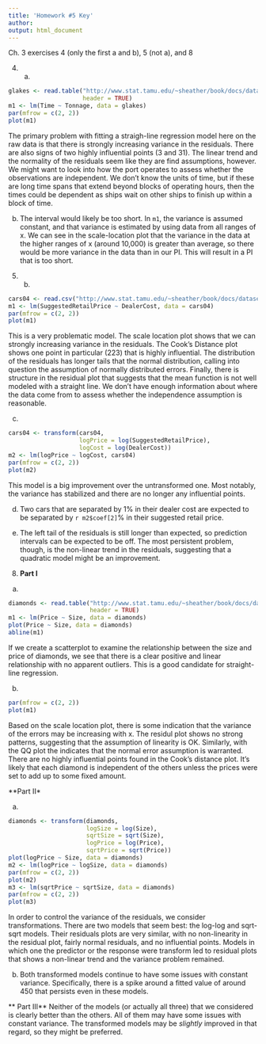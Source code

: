 ```yaml
---
title: 'Homework #5 Key'
author: 
output: html_document
---
```


 Ch. 3 exercises 4 (only the first a and b), 5 (not a), and 8
 
4. a)

```r
glakes <- read.table("http://www.stat.tamu.edu/~sheather/book/docs/datasets/glakes.txt",
                     header = TRUE)
m1 <- lm(Time ~ Tonnage, data = glakes)
par(mfrow = c(2, 2))
plot(m1)
```

The primary problem with fitting a straigh-line regression model here on the raw
data is that there is strongly increasing variance in the residuals.  There are
also signs of two highly influential points (3 and 31).  The linear trend and the
normality of the residuals seem like they are find assumptions, however. We might
want to look into how the port operates to assess whether the observations are
independent.  We don't know the units of time, but if these are long time spans
that extend beyond blocks of operating hours, then the times could be dependent
as ships wait on other ships to finish up within a block of time.

b)  The interval would likely be too short.  In `m1`, the variance is assumed
constant, and that variance is estimated by using data from all ranges of x. We
can see in the scale-location plot that the variance in the data at the higher 
ranges of x (around 10,000) is greater than average, so there would be more 
variance in the data than in our PI.  This will result in a PI that is too short.

5. b)

```r
cars04 <- read.csv("http://www.stat.tamu.edu/~sheather/book/docs/datasets/cars04.csv")
m1 <- lm(SuggestedRetailPrice ~ DealerCost, data = cars04)
par(mfrow = c(2, 2))
plot(m1)
```

This is a very problematic model.  The scale location plot shows that we can 
strongly increasing variance in the residuals.  The Cook's Distance plot shows
one point in particular (223) that is highly influential.  The distribution of
the residuals has longer tails that the normal distribution, calling into question
the assumption of normally distributed errors.  Finally, there is structure in the 
residual plot that suggests that the mean function is not well modeled with a
straight line. We don't have enough information about where the data come from
to assess whether the independence assumption is reasonable.

c)

```r
cars04 <- transform(cars04,
                    logPrice = log(SuggestedRetailPrice),
                    logCost = log(DealerCost))
m2 <- lm(logPrice ~ logCost, cars04)
par(mfrow = c(2, 2))
plot(m2)
```

This model is a big improvement over the untransformed one.  Most notably, the 
variance has stabilized and there are no longer any influential points.

d) Two cars that are separated by 1% in their dealer cost are expected to be 
separated by `r m2$coef[2]`% in their suggested retail price.

e) The left tail of the residuals is still longer than expected, so prediction 
intervals can be expected to be off.  The most persistent problem, though, is 
the non-linear trend in the residuals, suggesting that a quadratic model might 
be an improvement.

8. **Part I**
a)

```r
diamonds <- read.table("http://www.stat.tamu.edu/~sheather/book/docs/datasets/diamonds.txt",
                       header = TRUE)
m1 <- lm(Price ~ Size, data = diamonds)
plot(Price ~ Size, data = diamonds)
abline(m1)
```

If we create a scatterplot to examine the relationship between the size and price
of diamonds, we see that there is a clear positive and linear relationship with
no apparent outliers.  This is a good candidate for straight-line regression.

b)

```r
par(mfrow = c(2, 2))
plot(m1)
```

Based on the scale location plot, there is some indication that the variance of
the errors may be increasing with x.  The residul plot shows no strong patterns,
suggesting that the assumption of linearity is OK.  Similarly, with the QQ plot
the indicates that the normal error assumption is warranted.  There are no highly
influential points found in the Cook's distance plot. It's likely that each diamond
is independent of the others unless the prices were set to add up to some fixed
amount.

**Part II*

a)

```r
diamonds <- transform(diamonds,
                      logSize = log(Size),
                      sqrtSize = sqrt(Size),
                      logPrice = log(Price),
                      sqrtPrice = sqrt(Price))
plot(logPrice ~ Size, data = diamonds)
m2 <- lm(logPrice ~ logSize, data = diamonds)
par(mfrow = c(2, 2))
plot(m2)
m3 <- lm(sqrtPrice ~ sqrtSize, data = diamonds)
par(mfrow = c(2, 2))
plot(m3)
```

In order to control the variance of the residuals, we consider transformations.
There are two models that seem best: the log-log and sqrt-sqrt models.  Their 
residuals plots are very similar, with no non-linearity in the residual plot, fairly
normal residuals, and no influential points.  Models in which one the predictor 
or the response were transform led to residual plots that shows a non-linear 
trend and the variance problem remained.

b) Both transformed models continue to have some issues with constant variance.
Specifically, there is a spike around a fitted value of around 450 that persists
even in these models.


** Part III**
Neither of the models (or actually all three) that we considered is clearly
better than the others.  All of them may have some issues with constant variance.
The transformed models may be *slightly* improved in that regard, so they might
be preferred.


